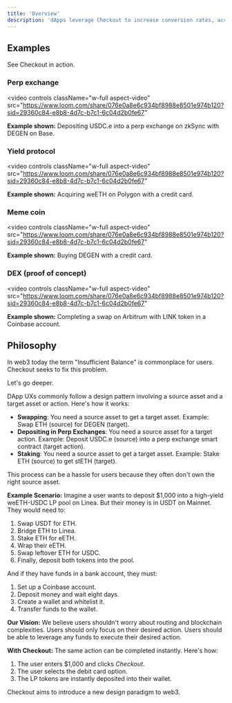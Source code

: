 ```yaml
---
title: 'Overview'
description: 'dApps leverage Checkout to increase conversion rates, access new users, and increase their average transaction amount.'
---
```



## Examples

See Checkout in action.


### Perp exchange
<video
  controls
  className="w-full aspect-video"
  src="https://www.loom.com/share/076e0a8e6c934bf8988e8501e974b120?sid=29360c84-e8b8-4d7c-b7c1-6c04d2b0fe67"
></video>

<Note>**Example shown:** Depositing USDC.e into a perp exchange on zkSync with DEGEN on Base.</Note>






### Yield protocol
<video
  controls
  className="w-full aspect-video"
  src="https://www.loom.com/share/076e0a8e6c934bf8988e8501e974b120?sid=29360c84-e8b8-4d7c-b7c1-6c04d2b0fe67"
></video>

<Note> **Example shown:** Acquiring weETH on Polygon with a credit card.</Note>


### Meme coin
<video
  controls
  className="w-full aspect-video"
  src="https://www.loom.com/share/076e0a8e6c934bf8988e8501e974b120?sid=29360c84-e8b8-4d7c-b7c1-6c04d2b0fe67"
></video>

<Note> **Example shown:** Buying DEGEN with a credit card.</Note>


### DEX (proof of concept)
<video
  controls
  className="w-full aspect-video"
  src="https://www.loom.com/share/076e0a8e6c934bf8988e8501e974b120?sid=29360c84-e8b8-4d7c-b7c1-6c04d2b0fe67"
></video>

<Note> **Example shown:** Completing a swap on Arbitrum with LINK token in a Coinbase account.</Note>



## Philosophy

In web3 today the term "Insufficient Balance" is commonplace for users. Checkout seeks to fix this problem.

Let's go deeper.

DApp UXs commonly follow a design pattern involving a source asset and a target asset or action. Here's how it works:

- **Swapping**: You need a source asset to get a target asset. Example: Swap ETH (source) for DEGEN (target).
- **Depositing in Perp Exchanges**: You need a source asset for a target action. Example: Deposit USDC.e (source) into a perp exchange smart contract (target action).
- **Staking**: You need a source asset to get a target asset. Example: Stake ETH (source) to get stETH (target).

This process can be a hassle for users because they often don't own the right source asset.

**Example Scenario:**
Imagine a user wants to deposit $1,000 into a high-yield weETH-USDC LP pool on Linea. But their money is in USDT on Mainnet. They would need to:

1. Swap USDT for ETH.
2. Bridge ETH to Linea.
3. Stake ETH for eETH.
4. Wrap their eETH.
5. Swap leftover ETH for USDC.
6. Finally, deposit both tokens into the pool.

And if they have funds in a bank account, they must:

1. Set up a Coinbase account.
2. Deposit money and wait eight days.
3. Create a wallet and whitelist it.
4. Transfer funds to the wallet.

**Our Vision:**
We believe users shouldn't worry about routing and blockchain complexities. Users should only focus on their desired action. Users should be able to leverage any funds to execute their desired action.

**With Checkout:**
The same action can be completed instantly. Here's how:

1. The user enters $1,000 and clicks *Checkout*.
2. The user selects the debit card option.
3. The LP tokens are instantly deposited into their wallet.

Checkout aims to introduce a new design paradigm to web3.
